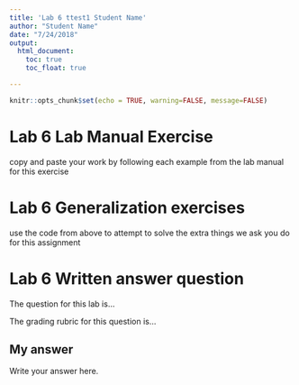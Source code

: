 ```yaml
---
title: 'Lab 6 ttest1 Student Name'
author: "Student Name"
date: "7/24/2018"
output: 
  html_document:
    toc: true
    toc_float: true

---
```


```r
knitr::opts_chunk$set(echo = TRUE, warning=FALSE, message=FALSE)
```

# Lab 6 Lab Manual Exercise

copy and paste your work by following each example from the lab manual for this exercise

# Lab 6 Generalization exercises

use the code from above to attempt to solve the extra things we ask you do for this assignment

# Lab 6 Written answer question

The question for this lab is...

The grading rubric for this question is...

## My answer

Write your answer here.